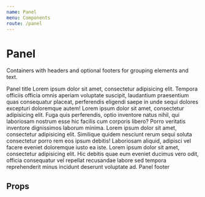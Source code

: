 ```yaml
---
name: Panel
menu: Components
route: /panel
---
```



# Panel

Containers with headers and optional footers for grouping elements and text.

<Playground>
	<Panel>
		<PanelHeader>Panel title</PanelHeader>
		<PanelBody>
			Lorem ipsum dolor sit amet, consectetur adipisicing elit. Tempora officiis officia omnis
			aperiam voluptate suscipit, laudantium praesentium quas consequatur placeat, perferendis
			eligendi saepe in unde sequi dolores excepturi doloremque autem! Lorem ipsum dolor sit amet,
			consectetur adipisicing elit. Fuga quis perferendis, optio inventore natus nihil, qui
			laboriosam nostrum esse hic facilis cum corporis libero? Porro veritatis inventore dignissimos
			laborum minima. Lorem ipsum dolor sit amet, consectetur adipisicing elit. Similique quidem
			nesciunt rerum sequi soluta consectetur porro rem eos ipsum debitis! Laboriosam aliquid,
			adipisci vel facere eveniet doloremque iusto ea iste. Lorem ipsum dolor sit amet, consectetur
			adipisicing elit. Hic debitis quae eum eveniet ducimus vero odit, officia consequatur vel
			repellat recusandae labore sed tempora reprehenderit minus incidunt deserunt voluptate ad.
		</PanelBody>
		<PanelFooter>Panel footer</PanelFooter>
	</Panel>
</Playground>

## Props

<PropsTable of={Panel} />
